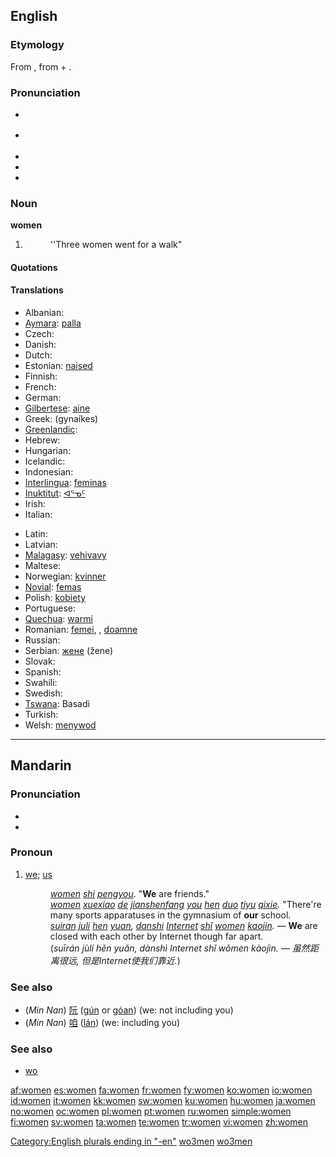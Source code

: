 ==English==

{{rank|speak|land|why|357|women|cried|general|king}}

===Etymology===
From {{etyl|ang}} {{term|wifmenn|wīfmenn}}, from {{term|wif|wīf|xs=ang}} + {{term|menn||xs=ang}}.

===Pronunciation===
* {{a|RP}} {{IPA|/ˈwɪmɪn/}}
* {{a|US}} {{IPA|/ˈwɪmən/}}
* {{audio|en-uk-women.ogg|Audio (UK)}}
* {{rhymes|ɪmɪn}}
* {{hyphenation|wom|en}}

===Noun===
'''women''' {{p}}

# {{irregular plural of|woman#English|woman}}
#: ''Three women went for a walk"

====Quotations====
{{seecites}}

<!--Please, do not add anything further (translations, synonyms, antonyms, related etc) to this sense - add them at "woman"  -->

====Translations====
{{trans-top|Plural of woman}}
* Albanian: {{t-|sq|gra|xs=Albanian}}
* [[Aymara]]: [[palla]]
* Czech: {{t+|cs|ženy}}
* Danish: {{t-|da|damer}}
* Dutch: {{t-|nl|vrouwen}}
* Estonian: [[naised]]
* Finnish: {{t-|fi|naiset}}
* French: {{t+|fr|femmes}}
* German: {{t+|de|Frauen}}
* [[Gilbertese]]: [[aine]]
* Greek: {{t|el|γυναίκες|f|p|sc=Grek}} (gynaíkes)
* [[Greenlandic]]: {{t-|kl|arnat|xs=Greenlandic}}
* Hebrew: {{t-|he|נשים|sc=Hebr}}
* Hungarian: {{t+|hu|nők}}
* Icelandic: {{t-|is|konur}}
* Indonesian: {{t+|id|wanita|xs=Indonesian}}
* [[Interlingua]]: [[feminas]]
* [[Inuktitut]]: [[ᐊᕐᓀᑦ]]
* Irish: {{t+|ga|mná|xs=Irish}}
* Italian: {{t+|it|donne}}
{{trans-mid}}
* Latin: {{t-|la|feminae}}
* Latvian: {{t-|lv|damas|xs=Latvian}}
* [[Malagasy]]: [[vehivavy]]
* Maltese: {{t-|mt|mara|xs=Maltese}}
* Norwegian: [[kvinner]]
* [[Novial]]: [[femas]]
* Polish: [[kobiety]]
* Portuguese: {{t+|pt|mulheres}}
* [[Quechua]]: [[warmi]]
* Romanian: [[femei]], {{f|p}}, [[doamne]] {{f|p}}
* Russian: {{t-|ru|женщины|sc=Cyrl}}
* Serbian: [[женe]] (žene)
* Slovak: {{t-|sk|ženy}}
* Spanish: {{t-|es|mujeres}}
* Swahili: {{t+|sw|wanawake|xs=Swahili}}
* Swedish: {{t+|sv|kvinnor}}
* [[Tswana]]: Basadi
* Turkish: {{t-|tr|bayanlar}}
* Welsh: [[menywod]] {{f}}{{p}}
{{trans-bottom}}

[[Category:English plurals ending in "-en"]]

----

==Mandarin==
{{zh-forms|[[我们]]|[[我們]]}}

===Pronunciation===
* {{audio|zh-wǒmen.ogg|audio}}
* {{IPA|[ wo˨˩mən ]|lang=cmn}}

===Pronoun===
{{cmn-pronoun|p|pin=wǒmen|pint=wo3men|tra=我們|sim=我们}}

# {{Beginning Mandarin|lang=zh-cn|skey=wo3men}} [[we]]; [[us]]
#: ''[[women]] [[shi]] [[pengyou]]''.  "'''We''' are friends."
#: ''[[women]] [[xuexiao]] [[de]] [[jianshenfang]] [[you]] [[hen]] [[duo]] [[tiyu]] [[qixie]].''  "There're many sports apparatuses in the gymnasium of '''our''' school.
#: ''[[suiran]] [[juli]] [[hen]] [[yuan]], [[danshi]] [[Internet]] [[shi|shǐ]] [[women]] [[kaojin]].'' &mdash; '''We''' are closed with each other by Internet though far apart.
#: (''suīrán jùlí hěn yuǎn, dànshì Internet shǐ wǒmen kàojìn. &mdash; 虽然距离很远, 但是Internet使我们靠近.'')

===See also===
* (''Min Nan'') [[阮]] ([[gún]] or [[góan]]) (we: not including you)
* (''Min Nan'') [[咱]] ([[lán]]) (we: including you)

===See also===
* [[wo]]

[[Category:Mandarin entries with audio links|wo3men]]
[[Category:zh-cn:Beginning Mandarin|wo3men]]

[[af:women]]
[[es:women]]
[[fa:women]]
[[fr:women]]
[[fy:women]]
[[ko:women]]
[[io:women]]
[[id:women]]
[[it:women]]
[[kk:women]]
[[sw:women]]
[[ku:women]]
[[hu:women]]
[[ja:women]]
[[no:women]]
[[oc:women]]
[[pl:women]]
[[pt:women]]
[[ru:women]]
[[simple:women]]
[[fi:women]]
[[sv:women]]
[[ta:women]]
[[te:women]]
[[tr:women]]
[[vi:women]]
[[zh:women]]